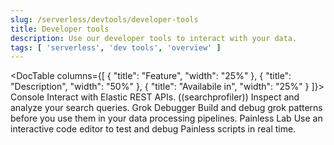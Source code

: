 ```yaml
---
slug: /serverless/devtools/developer-tools
title: Developer tools
description: Use our developer tools to interact with your data.
tags: [ 'serverless', 'dev tools', 'overview' ]
---
```


<DocBadge template="technical preview" />
<div id="devtools-kibana"></div>

<DocTable columns={[
  {
    "title": "Feature",
    "width": "25%"
  },
  {
    "title": "Description",
    "width": "50%"
  },
  {
    "title": "Availabile in",
    "width": "25%"
  }
]}>
    <DocRow>
        <DocCell><DocLink slug="/serverless/devtools/run-api-requests-in-the-console">Console</DocLink></DocCell>
        <DocCell>Interact with Elastic REST APIs.</DocCell>
        <DocCell>
            <DocBadge template="elasticsearch" slug="/serverless/elasticsearch/what-is-elasticsearch-serverless" />
            <DocBadge template="observability" slug="/serverless/observability/what-is-observability-serverless" />
            <DocBadge template="security" slug="/serverless/security/what-is-security-serverless" />
        </DocCell>
    </DocRow>
    <DocRow>
        <DocCell><DocLink slug="/serverless/devtools/profile-queries-and-aggregations">((searchprofiler))</DocLink></DocCell>
        <DocCell>Inspect and analyze your search queries.</DocCell>
        <DocCell>
            <DocBadge template="elasticsearch" slug="/serverless/elasticsearch/what-is-elasticsearch-serverless" />
            <DocBadge template="observability" slug="/serverless/observability/what-is-observability-serverless" />
            <DocBadge template="security" slug="/serverless/security/what-is-security-serverless" />
        </DocCell>
    </DocRow>
    <DocRow>
        <DocCell><DocLink slug="/serverless/devtools/debug-grok-expressions">Grok Debugger</DocLink></DocCell>
        <DocCell>Build and debug grok patterns before you use them in your data processing pipelines.</DocCell>
        <DocCell>
            <DocBadge template="elasticsearch" slug="/serverless/elasticsearch/what-is-elasticsearch-serverless" />
            <DocBadge template="observability" slug="/serverless/observability/what-is-observability-serverless" />
            <DocBadge template="security" slug="/serverless/security/what-is-security-serverless" />
        </DocCell>
    </DocRow>
    <DocRow>
        <DocCell><DocLink slug="/serverless/devtools/debug-painless-scripts">Painless Lab</DocLink></DocCell>
        <DocCell>Use an interactive code editor to test and debug Painless scripts in real time.</DocCell>
        <DocCell>
            <DocBadge template="observability" slug="/serverless/observability/what-is-observability-serverless" />
            <DocBadge template="security" slug="/serverless/security/what-is-security-serverless" />
        </DocCell>
    </DocRow>
</DocTable>